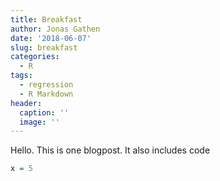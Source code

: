 ```yaml
---
title: Breakfast
author: Jonas Gathen
date: '2018-06-07'
slug: breakfast
categories:
  - R
tags:
  - regression
  - R Markdown
header:
  caption: ''
  image: ''
---
```


Hello. This is one blogpost. It also includes code

```r
x = 5
```

